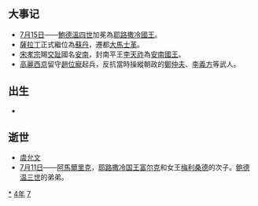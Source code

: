 {{yearTOC|1174|西夏'''[[乾祐_(西夏)|-{乾}-祐]]五年'''；大理'''[[利贞|利贞]]三年'''；金'''[[大定_(金朝)|大定]]十四年'''；西辽'''[[崇福|崇福]]十一年'''；南宋'''[[淳熙|淳熙]]元年'''；越南'''[[政隆寳應|政隆寳應]]十二年'''，'''[[天感至寶|天感至寶]]元年'''；日本'''[[承安_(日本)|承安]]四年'''}}
== 大事记 ==
*[[7月15日|7月15日]]——[[鮑德溫四世|鮑德溫四世]]加冕為[[耶路撒冷國王|耶路撒冷國王]]。
*[[薩拉丁|薩拉丁]]正式繼位為[[苏丹_(称谓)|蘇丹]]，遷都[[大馬士革|大馬士革]]。
*[[宋孝宗|宋孝宗]]賜[[交趾|交趾]]國名[[越南|安南]]，封南平王[[李天祚|李天祚]]為[[安南國王|安南國王]]。
*[[王氏高麗|高麗]][[平壤|西京]]留守[[趙位寵|趙位寵]]起兵，反抗當時操縱朝政的[[鄭仲夫|鄭仲夫]]、[[李義方|李義方]]等武人。

== 出生 ==
*

== 逝世 ==
{{Wikisource year mention}}
* [[虞允文|虞允文]]
*[[7月11日|7月11日]]——[[阿馬爾里克_(耶路撒冷國王)|阿馬爾里克]]，[[耶路撒冷国王|耶路撒冷国王]][[富尔克_(耶路撒冷)|富尔克]]和女王[[梅利桑德_(耶路撒冷)|梅利桑德]]的次子。[[鲍德温三世_(耶路撒冷)|鲍德温三世]]的弟弟。

[[Category:1174年|*]]
[[Category:1170年代|4年]]
[[Category:12世纪各年|7]]